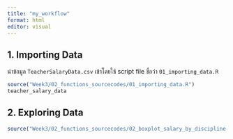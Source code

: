 ```yaml
---
title: "my_workflow"
format: html
editor: visual
---
```


## 1. Importing Data

นำข้อมูล `TeacherSalaryData.csv` เข้าโดยใช้ script file ชื่อว่า `01_importing_data.R`

```r
source("Week3/02_functions_sourcecodes/01_importing_data.R")
teacher_salary_data 
```


## 2. Exploring Data

```r
source("Week3/02_functions_sourcecodes/02_boxplot_salary_by_discipline.R")
```



















